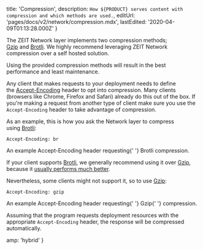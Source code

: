 
  title: 'Compression',
  description: `How ${PRODUCT} serves content with compression and which methods are used.`,
  editUrl: 'pages/docs/v2/network/compression.mdx',
  lastEdited: '2020-04-09T01:13:28.000Z'
}

The ZEIT Network layer implements two compression methods; [Gzip](https://en.wikipedia.org/wiki/LZ77_and_LZ78#LZ77) and [Brotli](https://en.wikipedia.org/wiki/Brotli). We highly recommend leveraging ZEIT Network compression over a self hosted solution.

Using the provided compression methods will result in the best performance and least maintenance.

Any client that makes requests to your deployment needs to define the [Accept-Encoding](https://developer.mozilla.org/en-US/docs/Web/HTTP/Headers/Accept-Encoding) header to opt into compression. Many clients (browsers like Chrome, Firefox and Safari) already do this out of the box. If you're making a request from another type of client make sure you use the `Accept-Encoding` header to take advantage of compression.

As an example, this is how you ask the Network layer to compress using [Brotli](https://en.wikipedia.org/wiki/Brotli):

```
Accept-Encoding: br
```

<Caption>
  An example <InlineCode>Accept-Encoding</InlineCode> header requesting{' '}
  <Link href="https://en.wikipedia.org/wiki/Brotli">Brotli</Link> compression.
</Caption>

If your client supports [Brotli](https://en.wikipedia.org/wiki/Brotli), we generally recommend using it over [Gzip](https://en.wikipedia.org/wiki/LZ77_and_LZ78#LZ77), because it [usually performs much better](https://medium.com/oyotech/how-brotli-compression-gave-us-37-latency-improvement-14d41e50fee4).

Nevertheless, some clients might not support it, so to use [Gzip](https://en.wikipedia.org/wiki/LZ77_and_LZ78#LZ77):

```
Accept-Encoding: gzip
```

<Caption>
  An example <InlineCode>Accept-Encoding</InlineCode> header requesting{' '}
  <Link href="https://en.wikipedia.org/wiki/LZ77_and_LZ78#LZ77">Gzip</Link>{' '}
  compression.
</Caption>

Assuming that the program requests deployment resources with the appropriate `Accept-Encoding` header, the response will be compressed automatically.


  amp: 'hybrid'
}
